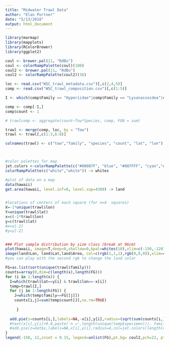 ```yaml
---
title: "Midwater Trawl Data"
author: "Elan Portner"
date: "5/13/2018"
output: html_document
---
```


```r
library(marmap)
library(mapplots)
library(RColorBrewer)
library(ggplot2)

coul <- brewer.pal(11, "RdBu")
coul <- colorRampPalette(coul)(100)
coul2 <- brewer.pal(11, "RdBu")
coul2 <- colorRampPalette(coul2)(36)

loc <- read.csv("WSC_trawl_metadata.csv")[,c(2,4,5)]
comp <- read.csv("WSC_trawl_composition.csv")[,c(1:5)]

I <- which(comp$Family == "Hyperiidae"|comp$Family == "Lysanassoidea"|comp$Family == "",comp$Family == "Amphipoda")

comp <- comp[-I,]
comp$count <- 1

# trawlcomp <- aggregate(count~Tow*Species, comp, FUN = sum)

trawl <- merge(comp, loc, by = "Tow")
trawl <- trawl[,c(1:3,6:8)]

colnames(trawl) <- c("tow","family", "species", "count", "lat", "lon")



#color palettes for map 
jet.colors <-colorRampPalette(c("#00007F", "blue", "#007FFF", "cyan","#7FFF7F", "yellow", "#FF7F00", "red", "#7F0000"))
colorRampPalette(c("white","white")) -> whites


```


```r
#plot of data on a map
data(hawaii)
get.area(hawaii, level.inf=0, level.sup=4300) -> land


#locations of centers of each square (for n=4  squares)
X=-1*unique(trawl$lon)
Y=unique(trawl$lat)
x=c(-1*trawl$lon)
y=c(trawl$lat)
#x=x[-2]
#y=y[-2]


### Plot sample distribution by size class (break at 96cm)
plot(hawaii, image=T,deep=0,shallow=0,bpal=whites(10),xlim=c(-150,-120),ylim=c(20,30), xlab = "Degrees Longitude", ylab = "Degrees Latitude", family = "Times", axes = TRUE)
image(land$Lon, land$Lat,land$Area, col=c(rgb(1,1,1),rgb(0,0,0)),xlim=c(-150,-120),ylim=c(20,30), add=TRUE)  
#you can play with the second rgb to change the land color

FG=as.list(sort(unique(trawl$family)))
counts=array(0,dim=c(length(x),length(FG)))
for (i in 1:length(x)) {
  I=which(trawl$lat==y[i] & trawl$lon==-x[i])
  temp=trawl[I,]
  for (j in 1:length(FG)) {
    J=which(temp$family==FG[[j]])
    counts[i,j]=sum(temp$count[J],na.rm=TRUE) 
 
     }
 
  add.pie(z=counts[i,],labels=NA,-x[i],y[i],radius=(sqrt(sum(counts[i,])/12))/(pi), col = coul2)  #radius controls the size of the pie charts
  #text(x[i],y[i]+9.8,paste('n =',length(unique(temp$specimen))), family = "Times")
  #add.pie(z=dat$x,labels=NA,x[i],y[i],radius=4,col=jet.colors(length(dat$x)))  #radius controls the size of the pie charts
}
legend(-150, 12,inset = 0.15, legend=unlist(FG),pt.bg= coul2,pch=22, pt.cex = 3, title = "Species", cex = .8, bty = "n")


```

```r

```

